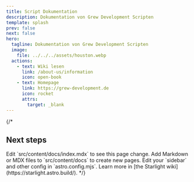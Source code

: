```yaml
---
title: Script Dokumentation
description: Dokumentation von Grew Development Scripten
template: splash
prev: false
next: false
hero:
  tagline: Dokumentation von Grew Development Scripten
  image:
    file: ../../../assets/houston.webp
  actions:
    - text: Wiki lesen
      link: /about-us/information
      icon: open-book
    - text: Homepage
      link: https://grew-development.de
      icon: rocket
      attrs:
        target: _blank
---
```


{/*


## Next steps
<CardGrid stagger>
	<Card title="Update content" icon="pencil">
		Edit `src/content/docs/index.mdx` to see this page change.
	</Card>
	<Card title="Add new content" icon="add-document">
		Add Markdown or MDX files to `src/content/docs` to create new pages.
	</Card>
	<Card title="Configure your site" icon="setting">
		Edit your `sidebar` and other config in `astro.config.mjs`.
	</Card>
	<Card title="Read the docs" icon="open-book">
		Learn more in [the Starlight wiki](https://starlight.astro.build/).
	</Card>
</CardGrid>
*/}
